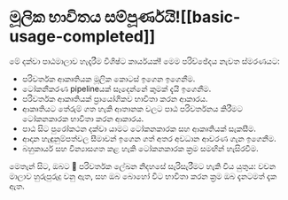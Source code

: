 # මූලික භාවිතය සම්පූර්ණයි![[basic-usage-completed]]

<CourseFloatingBanner chapter={2} classNames="absolute z-10 right-0 top-0" />

මේ දක්වා පාඨමාලාව හැදෑරීම විශිෂ්ට කාර්යයක්! මෙම පරිච්ඡේදය නැවත ස්මරණයට:

- පරිවර්තක ආකෘතියක මූලික කොටස් ඉගෙන ඉගෙනීම.
- ටෝකනීකරණ pipelineයක් සෑදෙන්නේ කුමක් දැයි ඉගෙනීම.
- පරිවර්තක ආකෘතියක් ප්‍රායෝගිකව භාවිතා කරන ආකාරය.
- ආකෘතියට තේරුම් ගත හැකි ආතානක වලට පාඨ පරිවර්තනය කිරීමට ටෝකනකාරක භාවිතා කරන ආකාරය.
- පාඨ සිට පුරෝකථන දක්වා යාමට ටෝකනකාරක සහ ආකෘතියක් සැකසීම.
- ආදාන හැඳුනුම්පත්වල සීමාවන් ඉගෙන ගත් අතර අවධාන ආවරණ ගැන ඉගෙනීම.
- බහුකාර්ය සහ වින්‍යාසගත කළ හැකි ටෝකනකාරක ක්‍රම සමඟින් හැසිරවීම.

මෙතැන් සිට, ඔබට 🤗 පරිවර්තක ලේඛන නිදහසේ සැරිසැරීමට හැකි විය යුතුය: වචන මාලාව හුරුපුරුදු වනු ඇත, සහ ඔබ බොහෝ විට භාවිතා කරන ක්‍රම ඔබ දැනටමත් දැක ඇත.
